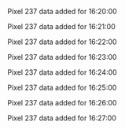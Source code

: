 Pixel 237 data added for 16:20:00

Pixel 237 data added for 16:21:00

Pixel 237 data added for 16:22:00

Pixel 237 data added for 16:23:00

Pixel 237 data added for 16:24:00

Pixel 237 data added for 16:25:00

Pixel 237 data added for 16:26:00

Pixel 237 data added for 16:27:00

